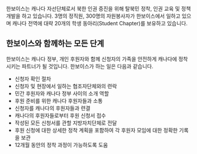 
한보이스는 캐나다 자선단체로서 북한 인권 증진을 위해 탈북민 정착, 인권 교육 및 정책 개발을 하고 있습니다. 3명의 정직원, 300명의 자원봉사자가 한보이스에서 일하고 있으며 캐나다 전역에 대략 20개의 학생 동아리(Student Chapter)를 보유하고 있습니다.

## 한보이스와 함께하는 모든 단계

한보이스는 캐나다 정부, 개인 후원자와 함께 신청자의 가족을 안전하게 캐나다에 정착시키는 파트너가 될 것입니다. 한보이스가 하는 일은 다음과 같습니다.

- 신청자 확인 절차
- 신청자 및 현장에서 일하는 협조자단체와의 련락
- 민간 후원자와 캐나다 정부 사이의 소개 역할
- 후원 준비를 위한 캐나다 후원자들과 소통
- 신청자를 캐나다의 후원자들과 련결
- 캐나다의 후원자들로부터 후원 신청서 접수
- 작성된 모든 신청서를 관할 지방자치단체로 전달
- 후원 신청에 대한 상세한 정착 계획을 포함하여 각 후원자 모임에 대한 정확한 기록을 보관
- 12개월 동안의 정착 과정이 가능하도록 도움
